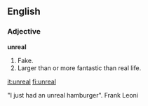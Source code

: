 ==English==

===Adjective===
'''unreal'''
# Fake.
# Larger than or more fantastic than real life.
[[it:unreal]]
[[fi:unreal]]


"I just had an unreal hamburger". Frank Leoni